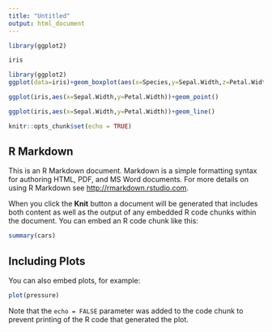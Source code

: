 ---
title: "Untitled"
output: html_document
---
```{r}

library(ggplot2)
```

```{r}
iris
```
```{r}
library(ggplot2)
ggplot(data=iris)+geom_boxplot(aes(x=Species,y=Sepal.Width,z=Petal.Width))

```

```{r}
ggplot(iris,aes(x=Sepal.Width,y=Petal.Width))+geom_point()
```

```{r}
ggplot(iris,aes(x=Sepal.Width,y=Petal.Width))+geom_line()
```

```{r setup, include=FALSE}
knitr::opts_chunk$set(echo = TRUE)
```

## R Markdown

This is an R Markdown document. Markdown is a simple formatting syntax for authoring HTML, PDF, and MS Word documents. For more details on using R Markdown see <http://rmarkdown.rstudio.com>.

When you click the **Knit** button a document will be generated that includes both content as well as the output of any embedded R code chunks within the document. You can embed an R code chunk like this:

```{r cars}
summary(cars)
```

## Including Plots

You can also embed plots, for example:

```{r pressure, echo=FALSE}
plot(pressure)
```

Note that the `echo = FALSE` parameter was added to the code chunk to prevent printing of the R code that generated the plot.

